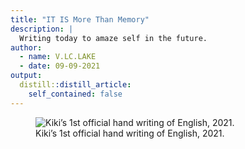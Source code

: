 ```yaml
---
title: "IT IS More Than Memory"
description: |
  Writing today to amaze self in the future.
author:
  - name: V.LC.LAKE 
  - date: 09-09-2021
output:
  distill::distill_article:
    self_contained: false
---
```

![Kiki's 1st official hand writing of English, 2021.](pic/to_grace.jpg)



